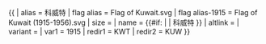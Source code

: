 {{ {{{1<noinclude>|country showdata</noinclude>}}}
| alias = 科威特
| flag alias = Flag of Kuwait.svg
| flag alias-1915 = Flag of Kuwait (1915-1956).svg
| size = {{{size|}}}
| name = {{#if: {{{name|}}} | {{{name|}}} | 科威特 }}
| altlink = {{{altlink|}}}
| variant = {{{variant|}}}
<noinclude>
| var1 = 1915
| redir1 = KWT
| redir2 = KUW
</noinclude>
}}<noinclude>
</noinclude>